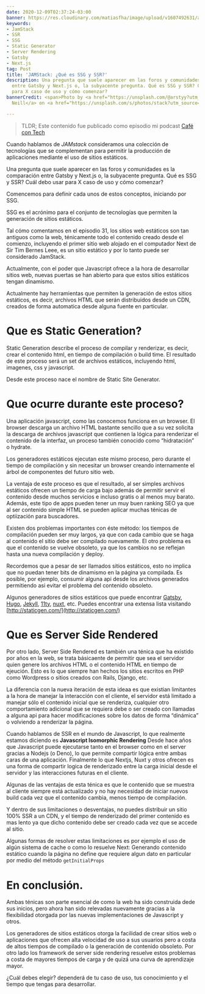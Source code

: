 ```yaml
---
date: 2020-12-09T02:37:24-03:00
banner: https://res.cloudinary.com/matiasfha/image/upload/v1607492631/austin-neill-ZahNAl_Ic3o-unsplash_rvmpkh.jpg
keywords:
- JamStack
- SSR
- SSG
- Static Generator
- Server Rendering
- Gatsby
- Next.js
tag: Post
title: 'JAMStack: ¿Qué es SSG y SSR?'
description: Una pregunta que suele aparecer en las foros y comunidades es la comparación
  entre Gatsby y Next.js o, la subyacente pregunta. Qué es SSG y SSR? Cuál debo usar
  para X caso de uso y cómo comenzar?
bannerCredit: <span>Photo by <a href="https://unsplash.com/@arstyy?utm_source=unsplash&amp;utm_medium=referral&amp;utm_content=creditCopyText">Austin
  Neill</a> on <a href="https://unsplash.com/s/photos/stack?utm_source=unsplash&amp;utm_medium=referral&amp;utm_content=creditCopyText">Unsplash</a></span>

---
```


<script>
</script>
> TLDR; Este contenido fue publicado como episodio mi podcast [Café con Tech](http://www.cafecon.tech/1081172/6725749-jamstack-que-es-ssg-y-ssr)

<Buzzsprout buzzsproutId="6725749-jamstack-que-es-ssg-y-ssr" />

Cuando hablamos de _JAMstack_ consideramos una colección de tecnologías que se complementan para permitir la producción de aplicaciones mediante el uso de sitios estáticos.

Una pregunta que suele aparecer en las foros y comunidades es la comparación entre Gatsby y Next.js o, la subyacente pregunta. Qué es SSG y SSR? Cuál debo usar para X caso de uso y cómo comenzar?

Comencemos para definir cada unos de estos conceptos, iniciando por SSG.

SSG es el acrónimo para el conjunto de tecnologías que permiten la generación de sitios estáticos.

Tal cómo comentamos en el episodio 31, los sitios web estáticos son tan antiguos como la web, ténicamente todo el contenido creado desde el comienzo, incluyendo el primer sitio web alojado en el computador Next de Sir Tim Bernes Leee, es un sitio estático y por lo tanto puede ser considerado JamStack.

Actualmente, con el poder que Javascript ofrece a la hora de desarrollar sitios web, nuevas puertas se han abierto para que estos sitios estáticos tengan dinamismo.

Actualmente hay herramientas que permiten la generación de estos sitios estáticos, es decir, archivos HTML que serán distribuidos desde un CDN, creados de forma automatica desde alguna fuente en particular.

# Que es Static Generation?

Static Generation describe el proceso de compilar y renderizar, es decir, crear el contenido html, en tiempo de compilación o build time. El resultado de este proceso será un set de archivos estáticos, incluyendo html, imagenes, css y javascript.

Desde este proceso nace el nombre de Static Site Generator.

# Que ocurre durante este proceso?

Una aplicación javascript, como las conocemos funciona en un browser. El browser descarga un archivo HTML bastante sencillo que a su vez solicita la descarga de archivos javascript que contienen la lógica para renderizar el contenido de la interfaz, un proceso también conocido como “hidratación” o hydrate.

Los generadores estáticos ejecutan este mismo proceso, pero durante el tiempo de compilación y sin necesitar un browser creando internamente el árbol de componentes del futuro sitio web.

La ventaja de este proceso es que el resultado, al ser simples archivos estáticos ofrecen un tiempo de carga bajo además de permitir servir el contenido desde muchos servicios e incluso gratis o al menos muy barato. Además, este tipo de apps pueden tener un muy buen ranking SEO ya que al ser contenido simple HTML se pueden aplicar muchas ténicas de optiización para buscadores.

Existen dos problemas importantes con éste método: los tiempos de compilación pueden ser muy largos, ya que con cada cambio que se haga al contenido el sitio debe ser compilado nuevamente. El otro problema es que el contenido se vuelve obsoleto, ya que los cambios no se reflejan hasta una nueva compilación y deploy.

Recordemos que a pesar de ser llamados sitios estáticos, esto no implica que no puedan tener bits de dinamismo en la página ya compilada. Es posible, por ejemplo, consumir alguna api desde los archivos generados permitiendo asi evitar el problema del contenido obsoleto.

Algunos generadores de sitios estáticos que puede encontrar
[Gatsby](http://gatsbyjs.com/), [Hugo](http://gatsbyjs.com/), [Jekyll](http://jekyllrb.com/), [11ty](http://11ty.dev/), [nuxt](http://nuxtjs.org/), etc. Puedes encontrar una extensa lista visitando  [http://staticgen.com/](http://staticgen.com/)

# Que es Server Side Rendered

Por otro lado, Server Side Rendered es también una ténica que ha existido por años en la web, se trata básicaente de permitir que sea el servidor quien genere los archivos HTML o el contenido HTML en tiempo de ejeución. Esto es lo que siempre han hechos los sitios escritos en PHP como Wordpress o sitios creados con Rails, Django, etc.

La diferencia con la nueva iteración de esta ideaa es que existian limitantes a la hora de manejar la interacción con el cliente, el servidor está limitado a manejar sólo el contenido inicial que se renderiza, cualquier otro comportamiento adicional que se requiera debe o ser creado con llamadas a alguna api para hacer modificaciones sobre los datos de forma “dinámica” o volviendo a renderizar la página.

Cuando hablamos de SSR en el mundo de Javascript, lo que realmente estamos diciendo es **Javascript Isomorphic Rendering**
Desde hace años que Javascript puede ejecutarse tanto en el browser como en el server gracias a Nodejs (o Deno), lo que permite compartir lógica entre ambas caras de una aplicación.
Finalmente lo que Nextjs, Nuxt y otros ofrecen es una forma de compartir logica de renderizado entre la carga inicial desde el servidor y las interacciones futuras en el cliente.

Algunas de las ventajas de esta ténica es que le contenido que se muestra al cliente siempre está actualizado y no hay necesidad de iniciar nuevos build cada vez que el contenido cambia, menos tiempo de compilación.

Y dentro de sus limitaciones o desventajas,  no puedes distribuir un sitio 100% SSR a un CDN, y el tiempo de renderizado del primer contenido es mas lento ya que dicho contenido debe ser creado cada vez que se accede al sitio.

Algunas formas de resolver estas limitaciones es por ejemplo el uso de algún sistema de cache o como lo resuelve Next: Generando contenido estático cuando la página no define que requiere algun dato en particular por medio del método `getInitialProps`

# En conclusión.

Ambas ténicas son parte esencial de como la web ha sido construida dede sus inicios, pero ahora han sido relevadas nuevamente gracias a la flexibilidad otorgada por las nuevas implementaciones de Javascript y otros.

Los generadores de sitios estáticos otorga la facilidad de crear sitios web o aplicaciones que ofrecen alta velocidad de uso a sus usuarios pero a costa de altos tiempos de compilado o la generación de contenido obsoleto. Por otro lado los framework de server side rendering resuelve estos problemas a costa de mayores tiempos de carga y de quizá una curva de aprendizaje mayor.

¿Cuál debes elegir? dependerá de tu caso de uso, tus conocimiento y el tiempo que tengas para desarrollar.
